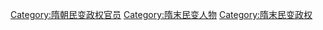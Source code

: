 [[Category:隋朝民变政权官员|Category:隋朝民变政权官员]]
[[Category:隋末民变人物|Category:隋末民变人物]]
[[Category:隋末民变政权|Category:隋末民变政权]]